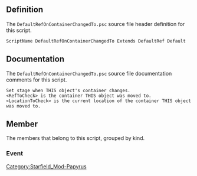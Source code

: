 {{Script_Object_Summary
| title = DefaultRefOnContainerChangedTo
| name = [[SFM:Script-DefaultRefOnContainerChangedTo|DefaultRefOnContainerChangedTo]]
| extends = [[SFM:Script-DefaultRef|DefaultRef]] → [[SFM:Script-DefaultRefParent|DefaultRefParent]] → [[SFM:Script-ObjectReference|ObjectReference]] → [[SFM:Script-Form|Form]] → [[SFM:Script-ScriptObject|ScriptObject]]
| flags = Default
}}


== Definition ==
The <code>DefaultRefOnContainerChangedTo.psc</code> source file header definition for this script.

<source lang="papyrus">
ScriptName DefaultRefOnContainerChangedTo Extends DefaultRef Default
</source>


== Documentation ==
The <code>DefaultRefOnContainerChangedTo.psc</code> source file documentation comments for this script.

<source>
Set stage when THIS object's container changes.
<RefToCheck> is the container THIS object was moved to.
<LocationToCheck> is the current location of the container THIS object was moved to.
</source>


== Member ==
The members that belong to this script, grouped by kind.

=== Event ===
{{Script_Object_Member_Summary
| title = OnContainerChanged
| script = [[SFM:Script-DefaultRefOnContainerChangedTo|DefaultRefOnContainerChangedTo]]
| name = [[SFM:Script-DefaultRefOnContainerChangedTo/OnContainerChanged|OnContainerChanged]]
| kind = Event
| parameters = ObjectReference akNewContainer, ObjectReference akOldContainer
}}


[[Category:Starfield_Mod-Papyrus]]
